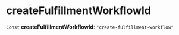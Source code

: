 
# createFulfillmentWorkflowId

 `Const` **createFulfillmentWorkflowId**: `"create-fulfillment-workflow"`
